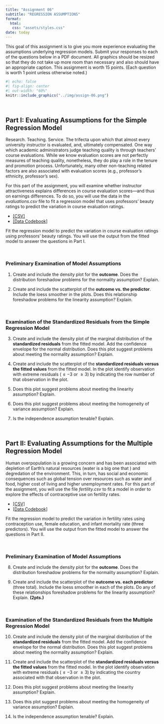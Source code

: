 ```yaml
---
title: "Assignment 06"
subtitle: "REGRESSION ASSUMPTIONS"
format:
  html:
   css: "assets/styles.css"
date: today
---
```



This goal of this assignment is to give you more experience evaluating the assumptions underlying regression models. Submit your responses to each of the questions below in a PDF document. All graphics should be resized so that they do not take up more room than necessary and also should have an appropriate caption. This assignment is worth 15 points. (Each question is worth 1 point unless otherwise noted.)

```r
#| echo: false
#| fig-align: center
#| out-width: "60%"
knitr::include_graphics("../img/assign-06.png")
```

<br />


## Part I: Evaluating Assumptions for the Simple Regression Model

Research. Teaching. Service. The trifecta upon which that almost every university instructor is evaluated, and, ultimately compensated. One way which academic administrators judge teaching quality is through teachers' course evaluations. While we know evaluation scores are not perfectly measures of teaching quality, nonetheless, they do play a role in the tenure and promotion process. Unfortunately, many other non-teaching related factors are also associated with evaluation scores (e.g., professor's ethnicity, professor's sex). 

For this part of the assignment, you will examine whether instructor attractiveness explains differences in course evaluation scores---and thus on earnings differences. To do so, you will use the data in the *evaluations.csv* file to fit a regression model that uses professors' beauty ratings to predict the variation in course evaluation ratings.

- [[CSV]](https://raw.githubusercontent.com/zief0002/rustic-penguin/main/data/evaluations.csv)
- [[Data Codebook]](https://zief0002.github.io/rustic-penguin/codebooks/evaluations.html)


Fit the regression model to predict the variation in course evaluation ratings using professors’ beauty ratings. You will use the output from the fitted model to answer the questions in Part I.

<br />


### Preliminary Examination of Model Assumptions

1. Create and include the density plot for the **outcome**. Does the distribution foreshadow problems for the normality assumption? Explain.

2. Create and include the scatterplot of the **outcome vs. the predictor**. Include the loess smoother in the plots. Does this relationship foreshadow problems for the linearity assumption? Explain.

<br />


### Examination of the Standardized Residuals from the Simple Regression Model

3. Create and include the density plot of the marginal distribution of the **standardized residuals** from the fitted model. Add the confidence envelope for the normal distribution. Does this plot suggest problems about meeting the normality assumption? Explain.

4. Create and include the scatterplot of the **standardized residuals versus the fitted values** from the fitted model. In the plot identify observation with extreme residuals ($\leq-3$ or $\geq3$) by indicating  the row number of that observation in the plot.

5. Does this plot suggest problems about meeting the linearity assumption? Explain.

6. Does this plot suggest problems about meeting the homogeneity of variance assumption? Explain.

7. Is the independence assumption tenable? Explain.

<br />


## Part II: Evaluating Assumptions for the Multiple Regression Model

Human overpopulation is a growing concern and has been associated with depletion of Earth’s natural resources (water is a big one that ) and degredation of the environment. This, in turn, has social and economic consequences such as global tension over resources such as water and food, higher cost of living and higher unemployment rates. For this part of the assignment, you will use the file *fertility.csv* to fit a model in order to explore the effects of contraceptive use on fertility rates. 

- [[CSV]](https://raw.githubusercontent.com/zief0002/rustic-penguin/main/data/fertility.csv)
- [[Data Codebook]](http://zief0002.github.io/rustic-penguin/codebooks/fertility.html)

Fit the regression model to predict the variation in fertility rates using contraception use, female education, and infant mortality rate (three predictors). You will use the output from the fitted model to answer the questions in Part II.

<br />


### Preliminary Examination of Model Assumptions

8. Create and include the density plot for the **outcome**. Does the distribution foreshadow problems for the normality assumption? Explain.

9. Create and include the scatterplot of the **outcome vs. each predictor** (three total). Include the loess smoother in each of the plots. Do any of these relationships foreshadow problems for the linearity assumption? Explain. **(2pts.)**

<br />


### Examination of the Standardized Residuals from the Multiple Regression Model

10. Create and include the density plot of the marginal distribution of the **standardized residuals** from the fitted model. Add the confidence envelope for the normal distribution. Does this plot suggest problems about meeting the normality assumption? Explain.

11. Create and include the scatterplot of the **standardized residuals versus the fitted values** from the fitted model. In the plot identify observation with extreme residuals ($\leq-3$ or $\geq3$) by indicating  the country associated with that observation in the plot.

12. Does this plot suggest problems about meeting the linearity assumption? Explain.

13. Does this plot suggest problems about meeting the homogeneity of variance assumption? Explain.

14. Is the independence assumption tenable? Explain.


<br />


